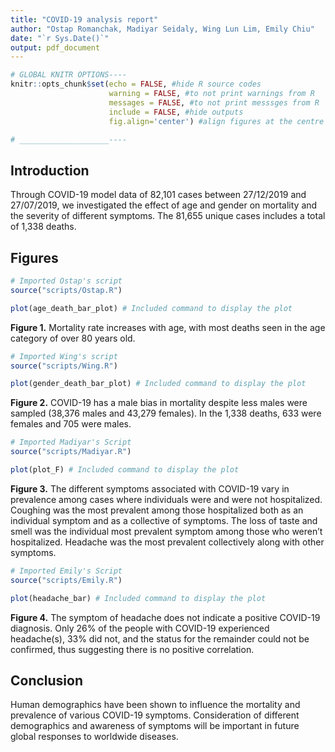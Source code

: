 ```yaml
---
title: "COVID-19 analysis report"
author: "Ostap Romanchak, Madiyar Seidaly, Wing Lun Lim, Emily Chiu"
date: "`r Sys.Date()`"
output: pdf_document
---
```


```r

# GLOBAL KNITR OPTIONS----
knitr::opts_chunk$set(echo = FALSE, #hide R source codes
                      warning = FALSE, #to not print warnings from R
                      messages = FALSE, #to not print messsges from R
                      include = FALSE, #hide outputs
                      fig.align='center') #align figures at the centre

# ____________________----

```

## Introduction

Through COVID-19 model data of 82,101 cases between 27/12/2019 and 27/07/2019, we investigated the effect of age and gender on mortality and the severity of different symptoms. The 81,655 unique cases includes a total of 1,338 deaths.

## Figures

```r
# Imported Ostap's script
source("scripts/Ostap.R")

```

```r
plot(age_death_bar_plot) # Included command to display the plot

```

**Figure 1.** Mortality rate increases with age, with most deaths seen in the age category of over 80 years old.

```r
# Imported Wing's script
source("scripts/Wing.R")

```

```r
plot(gender_death_bar_plot) # Included command to display the plot

```

**Figure 2.** COVID-19 has a male bias in mortality despite less males were sampled (38,376 males and 43,279 females). In the 1,338 deaths, 633 were females and 705 were males.

```r
# Imported Madiyar's Script
source("scripts/Madiyar.R")

```

```r
plot(plot_F) # Included command to display the plot

```

**Figure 3.** The different symptoms associated with COVID-19 vary in prevalence among cases where individuals were and were not hospitalized. Coughing was the most prevalent among those hospitalized both as an individual symptom and as a collective of symptoms. The loss of taste and smell was the individual most prevalent symptom among those who weren't hospitalized. Headache was the most prevalent collectively along with other symptoms.

```r
# Imported Emily's Script
source("scripts/Emily.R")

```

```r
plot(headache_bar) # Included command to display the plot

```

**Figure 4.** The symptom of headache does not indicate a positive COVID-19 diagnosis. Only 26% of the people with COVID-19 experienced  headache(s), 33% did not, and the status for the remainder could not be confirmed, thus suggesting there is no positive correlation.  

## Conclusion

Human demographics have been shown to influence the mortality and prevalence of various COVID-19 symptoms. Consideration of different demographics and awareness of symptoms will be important in future global responses to worldwide diseases.